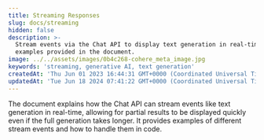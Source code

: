 ```yaml
---
title: Streaming Responses
slug: docs/streaming
hidden: false
description: >-
  Stream events via the Chat API to display text generation in real-time, with
  examples provided in the document.
image: ../../assets/images/0b4c268-cohere_meta_image.jpg
keywords: 'streaming, generative AI, text generation'
createdAt: 'Thu Jun 01 2023 16:44:31 GMT+0000 (Coordinated Universal Time)'
updatedAt: 'Tue Jun 18 2024 07:41:22 GMT+0000 (Coordinated Universal Time)'
---
```

The document explains how the Chat API can stream events like text generation in real-time, allowing for partial results to be displayed quickly even if the full generation takes longer. It provides examples of different stream events and how to handle them in code.
